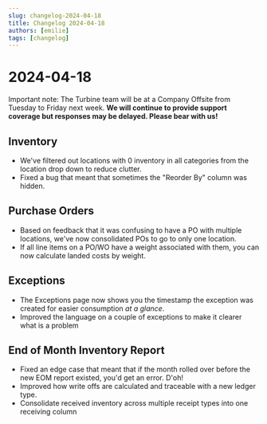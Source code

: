 ```yaml
---
slug: changelog-2024-04-18
title: Changelog 2024-04-18
authors: [emilie]
tags: [changelog]
---
```

# 2024-04-18

Important note: The Turbine team will be at a Company Offsite from Tuesday to Friday next week. **We will continue to provide support coverage but responses may be delayed. Please bear with us!** 

## Inventory 
* We've filtered out locations with 0 inventory in all categories from the location drop down to reduce clutter. 
* Fixed a bug that meant that sometimes the "Reorder By" column was hidden.

## Purchase Orders
* Based on feedback that it was confusing to have a PO with multiple locations, we've now consolidated POs to go to only one location. 
* If all line items on a PO/WO have a weight associated with them, you can now calculate landed costs by weight.

## Exceptions
* The Exceptions page now shows you the timestamp the exception was created for easier consumption _at a glance_.
* Improved the language on a couple of exceptions to make it clearer what is a problem

## End of Month Inventory Report
* Fixed an edge case that meant that if the month rolled over before the new EOM report existed, you'd get an error. D'oh!
* Improved how write offs are calculated and traceable with a new ledger type. 
* Consolidate received inventory across multiple receipt types into one receiving column
